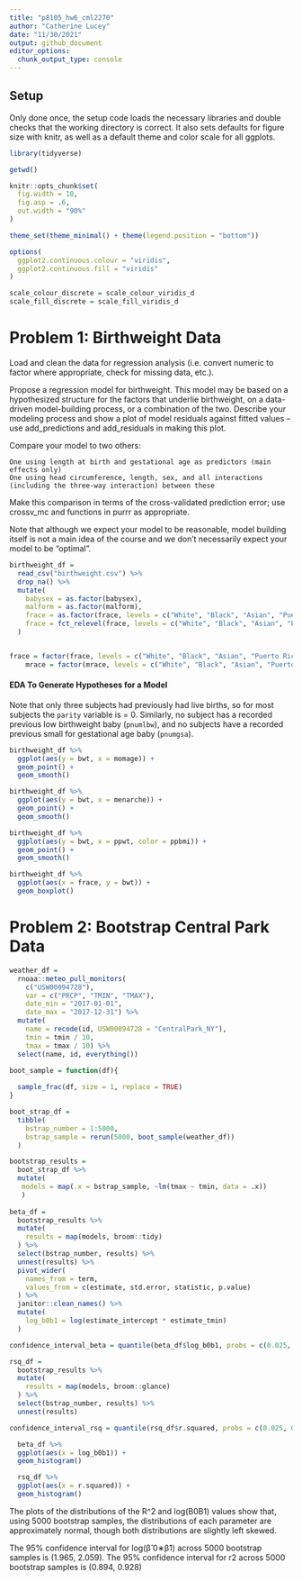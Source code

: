 ```yaml
---
title: "p8105_hw6_cml2270"
author: "Catherine Lucey"
date: "11/30/2021"
output: github_document
editor_options: 
  chunk_output_type: console
---
```


## Setup
Only done once, the setup code loads the necessary libraries and double checks that the working directory is correct. It also sets defaults for figure size with knitr, as well as a default theme and color scale for all ggplots.

```r
library(tidyverse)

getwd()

knitr::opts_chunk$set(
  fig.width = 10,
  fig.asp = .6,
  out.width = "90%"
)

theme_set(theme_minimal() + theme(legend.position = "bottom"))

options(
  ggplot2.continuous.colour = "viridis",
  ggplot2.continuous.fill = "viridis"
)

scale_colour_discrete = scale_colour_viridis_d
scale_fill_discrete = scale_fill_viridis_d
```

# Problem 1: Birthweight Data

Load and clean the data for regression analysis (i.e. convert numeric to factor where appropriate, check for missing data, etc.).

Propose a regression model for birthweight. This model may be based on a hypothesized structure for the factors that underlie birthweight, on a data-driven model-building process, or a combination of the two. Describe your modeling process and show a plot of model residuals against fitted values – use add_predictions and add_residuals in making this plot.

Compare your model to two others:

    One using length at birth and gestational age as predictors (main effects only)
    One using head circumference, length, sex, and all interactions (including the three-way interaction) between these

Make this comparison in terms of the cross-validated prediction error; use crossv_mc and functions in purrr as appropriate.

Note that although we expect your model to be reasonable, model building itself is not a main idea of the course and we don’t necessarily expect your model to be “optimal”.

```r

birthweight_df =
  read_csv("birthweight.csv") %>% 
  drop_na() %>% 
  mutate(
    babysex = as.factor(babysex),
    malform = as.factor(malform),
    frace = as.factor(frace, levels = c("White", "Black", "Asian", "Puerto Rican", "Other", "Uknown")),
    frace = fct_relevel(frace, levels = c("White", "Black", "Asian", "Puerto Rican", "Other", "Uknown"))
  )


frace = factor(frace, levels = c("White", "Black", "Asian", "Puerto Rican", "Other", "Uknown")),
    mrace = factor(mrace, levels = c("White", "Black", "Asian", "Puerto Rican", "Other", "Uknown"))

```

#### EDA To Generate Hypotheses for a Model

Note that only three subjects had previously had live births, so for most subjects the `parity` variable is = 0. Similarly, no subject has a recorded previous low birthweight baby (`pnumlbw`), and no subjects have a recorded previous small for gestational age baby (`pnumgsa`).

```r

birthweight_df %>% 
  ggplot(aes(y = bwt, x = momage)) +
  geom_point() +
  geom_smooth()

birthweight_df %>% 
  ggplot(aes(y = bwt, x = menarche)) +
  geom_point() +
  geom_smooth()

birthweight_df %>% 
  ggplot(aes(y = bwt, x = ppwt, color = ppbmi)) +
  geom_point() +
  geom_smooth()

birthweight_df %>% 
  ggplot(aes(x = frace, y = bwt)) +
  geom_boxplot()

```


# Problem 2: Bootstrap Central Park Data

```r

weather_df = 
  rnoaa::meteo_pull_monitors(
    c("USW00094728"),
    var = c("PRCP", "TMIN", "TMAX"), 
    date_min = "2017-01-01",
    date_max = "2017-12-31") %>%
  mutate(
    name = recode(id, USW00094728 = "CentralPark_NY"),
    tmin = tmin / 10,
    tmax = tmax / 10) %>%
  select(name, id, everything())

```

```r

boot_sample = function(df){
  
  sample_frac(df, size = 1, replace = TRUE)
}

boot_strap_df = 
  tibble(
    bstrap_number = 1:5000, 
    bstrap_sample = rerun(5000, boot_sample(weather_df))
  )

bootstrap_results =
  boot_strap_df %>% 
  mutate(
   models = map(.x = bstrap_sample, ~lm(tmax ~ tmin, data = .x))
   )
  
beta_df =
  bootstrap_results %>%
  mutate(
    results = map(models, broom::tidy)
  ) %>% 
  select(bstrap_number, results) %>% 
  unnest(results) %>%
  pivot_wider(
    names_from = term,
    values_from = c(estimate, std.error, statistic, p.value)
  ) %>% 
  janitor::clean_names() %>% 
  mutate(
    log_b0b1 = log(estimate_intercept * estimate_tmin)
  )

confidence_interval_beta = quantile(beta_df$log_b0b1, probs = c(0.025, 0.975))

rsq_df =
  bootstrap_results %>% 
  mutate(
    results = map(models, broom::glance)
  ) %>% 
  select(bstrap_number, results) %>% 
  unnest(results)

confidence_interval_rsq = quantile(rsq_df$r.squared, probs = c(0.025, 0.975))

```

```r

  beta_df %>% 
  ggplot(aes(x = log_b0b1)) +
  geom_histogram()

  rsq_df %>% 
  ggplot(aes(x = r.squared)) +
  geom_histogram()

```

The plots of the distributions of the R^2 and log(B0B1) values show that, using 5000 bootstrap samples, the distributions of each parameter are approximately normal, though both distributions are slightly left skewed.

The 95% confidence interval for log(β̂ 0∗β̂1) across 5000 bootstrap samples is (1.965, 2.059). The 95% confidence interval for r2 across 5000 bootstrap samples is (0.894, 0.928)
